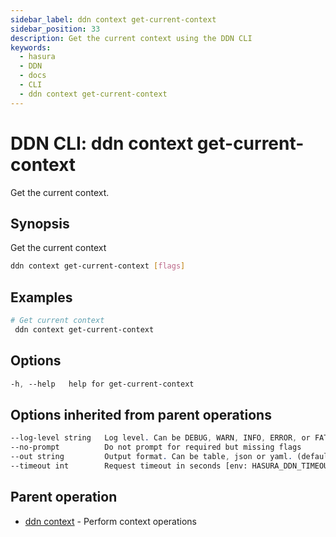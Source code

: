 ```yaml
---
sidebar_label: ddn context get-current-context
sidebar_position: 33
description: Get the current context using the DDN CLI
keywords:
  - hasura
  - DDN
  - docs
  - CLI
  - ddn context get-current-context
---
```


# DDN CLI: ddn context get-current-context

Get the current context.

## Synopsis

Get the current context

```bash
ddn context get-current-context [flags]
```

## Examples

```bash
# Get current context
 ddn context get-current-context
```

## Options

```sass
-h, --help   help for get-current-context
```

## Options inherited from parent operations

```sass
--log-level string   Log level. Can be DEBUG, WARN, INFO, ERROR, or FATAL. (default "INFO")
--no-prompt          Do not prompt for required but missing flags
--out string         Output format. Can be table, json or yaml. (default "table")
--timeout int        Request timeout in seconds [env: HASURA_DDN_TIMEOUT] (default 100)
```

## Parent operation

- [ddn context](/cli/commands/ddn_context) - Perform context operations
